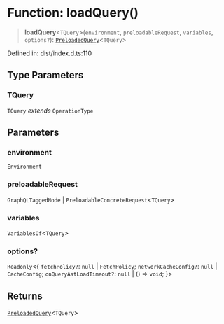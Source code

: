 # Function: loadQuery()

> **loadQuery**\<`TQuery`\>(`environment`, `preloadableRequest`, `variables`, `options?`): [`PreloadedQuery`](../interfaces/PreloadedQuery.mdx)\<`TQuery`\>

Defined in: dist/index.d.ts:110

## Type Parameters

### TQuery

`TQuery` *extends* `OperationType`

## Parameters

### environment

`Environment`

### preloadableRequest

`GraphQLTaggedNode` | `PreloadableConcreteRequest`\<`TQuery`\>

### variables

`VariablesOf`\<`TQuery`\>

### options?

`Readonly`\<\{ `fetchPolicy?`: `null` \| `FetchPolicy`; `networkCacheConfig?`: `null` \| `CacheConfig`; `onQueryAstLoadTimeout?`: `null` \| () => `void`; \}\>

## Returns

[`PreloadedQuery`](../interfaces/PreloadedQuery.mdx)\<`TQuery`\>
